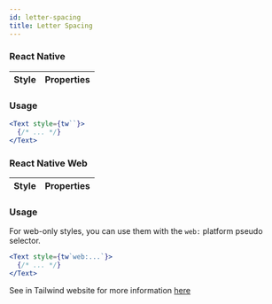 ```yaml
---
id: letter-spacing
title: Letter Spacing
---
```


### React Native

| Style | Properties |
| :---- | :--------- |


### Usage

<!-- prettier-ignore-start -->
```jsx
<Text style={tw``}>
  {/* ... */}
</Text>
```
<!-- prettier-ignore-end -->

### React Native Web

| Style | Properties |
| :---- | :--------- |


### Usage

For web-only styles, you can use them with the `web:` platform pseudo selector.

<!-- prettier-ignore-start -->
```jsx
<Text style={tw`web:...`}>
  {/* ... */}
</Text>
```
<!-- prettier-ignore-end -->

See in Tailwind website for more information [here](https://tailwindcss.com/docs/letter-spacing)
